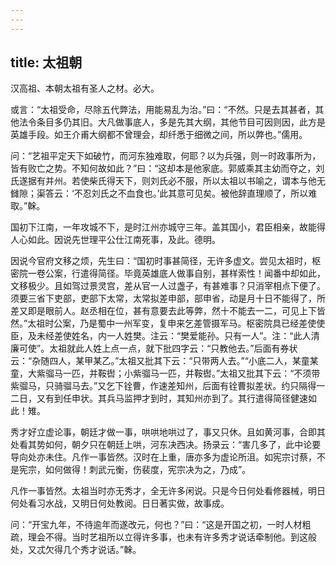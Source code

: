```yaml
---
---
---
```

title: 太祖朝
---







汉高祖、本朝太祖有圣人之材。必大。

或言：“太祖受命，尽除五代弊法，用能易乱为治。”曰：“不然。只是去其甚者，其他法令条目多仍其旧。大凡做事底人，多是先其大纲，其他节目可因则因，此方是英雄手段。如王介甫大纲都不曾理会，却纤悉于细微之间，所以弊也。”儒用。

问：“艺祖平定天下如破竹，而河东独难取，何耶？以为兵强，则一时政事所为，皆有败亡之势。不知何故如此？”曰：“这却本是他家底。郭威乘其主幼而夺之，刘氏遂据有并州。若使柴氏得天下，则刘氏必不服，所以太祖以书喻之，谓本与他无雠隙；渠答云：‘不忍刘氏之不血食也。’此其意可见矣。被他辞直理顺了，所以难取。”榦。

国初下江南，一年攻城不下，是时江州亦城守三年。盖其国小，君臣相亲，故能得人心如此。因说先世理平公仕江南死事，及此。德明。

因说今官府文移之烦，先生曰：“国初时事甚简径，无许多虚文。尝见太祖时，枢密院一卷公案，行遣得简径。毕竟英雄底人做事自别，甚样索性！闻番中却如此，文移极少。且如驾过景灵宫，差从官一人过盏子，有甚难事？只消宰相点下便了。须要三省下吏部，吏部下太常，太常拟差申部，部申省，动是月十日不能得了，所差又即是眼前人。赵丞相在位，甚有意要去此等弊，然十不能去一二，可见上下皆然。”太祖时公案，乃是蜀中一州军变，复申来乞差管摄军马。枢密院具已经差使使臣，及未经差使姓名，内一人姓樊。注云：“樊爱能孙。只有一人”。注：“此人清廉可使”。太祖就此人姓上点一点，就下批四字云：“只教他去。”后面有券状云：“杂随四人，某甲某乙。”太祖又批其下云：“只带两人去。”“小底二人，某童某童，大紫骝马一匹，并鞍辔；小紫骝马一匹，并鞍辔。”太祖又批其下云：“不须带紫骝马，只骑骝马去。”又乞下铨曹，作速差知州，后面有铨曹拟差状。约只隔得一二日，又有到任申状。其兵马监押才到时，其知州亦到了。其行遣得简径健速如此！雉。

秀才好立虚论事，朝廷才做一事，哄哄地哄过了，事又只休。且如黄河事，合即其处看其势如何，朝夕只在朝廷上哄，河东决西决。扬录云：“害几多了，此中论要导向处亦未住。凡作一事皆然。汉时在上重，唐亦多为虚论所沮。如宪宗讨蔡，不是宪宗，如何做得！刺武元衡，伤裴度，宪宗决为之，乃成”。

凡作一事皆然。太祖当时亦无秀才，全无许多闲说。只是今日何处看修器械，明日何处看习水战，又明日何处教阅。日日著实做，故事成。

问：“开宝九年，不待逾年而遂改元，何也？”曰：“这是开国之初，一时人材粗疏，理会不得。当时艺祖所以立得许多事，也未有许多秀才说话牵制他。到这般处，又忒欠得几个秀才说话。”榦。